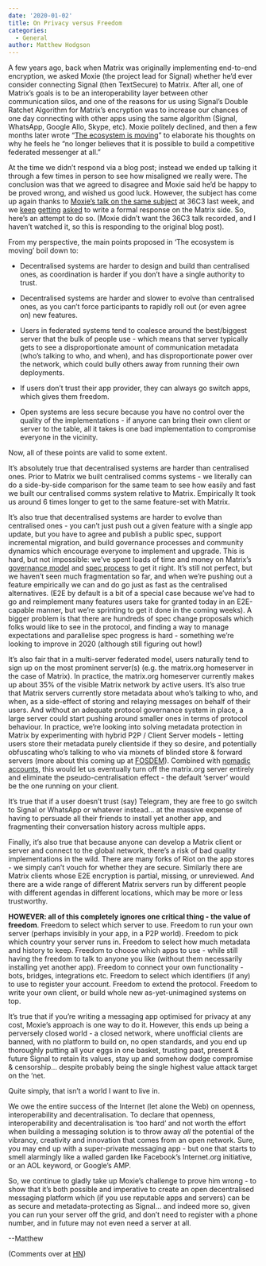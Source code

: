 ```yaml
---
date: '2020-01-02'
title: On Privacy versus Freedom
categories:
  - General
author: Matthew Hodgson
---
```


A few years ago, back when Matrix was originally implementing end-to-end encryption, we asked Moxie (the project lead for Signal) whether he’d ever consider connecting Signal (then TextSecure) to Matrix.  After all, one of Matrix’s goals is to be an interoperability layer between other communication silos, and one of the reasons for us using Signal’s Double Ratchet Algorithm for Matrix’s encryption was to increase our chances of one day connecting with other apps using the same algorithm (Signal, WhatsApp, Google Allo, Skype, etc).  Moxie politely declined, and then a few months later wrote “[The ecosystem is moving](https://signal.org/blog/the-ecosystem-is-moving/)” to elaborate his thoughts on why he feels he “no longer believes that it is possible to build a competitive federated messenger at all.”

At the time we didn’t respond via a blog post; instead we ended up talking it through a few times in person to see how misaligned we really were. The conclusion was that we agreed to disagree and Moxie said he’d be happy to be proved wrong, and wished us good luck.  However, the subject has come up again thanks to [Moxie’s talk on the same subject](https://fahrplan.events.ccc.de/congress/2019/Fahrplan/events/11086.html) at 36C3 last week, and we [keep](https://news.ycombinator.com/item?id=21933891) [getting](https://news.ycombinator.com/item?id=21935219) [asked](https://matrix.to/#/!OGEhHVWSdvArJzumhm:matrix.org/$SzdpeR_Hji5AMOkydnYzv5UN_UaGdN710ThF-lfAt9A?via=matrix.org&via=t2bot.io&via=privacytools.io) to write a formal response on the Matrix side.  So, here’s an attempt to do so.  (Moxie didn’t want the 36C3 talk recorded, and I haven’t watched it, so this is responding to the original blog post).

From my perspective, the main points proposed in ‘The ecosystem is moving’ boil down to:


*   Decentralised systems are harder to design and build than centralised ones, as coordination is harder if you don’t have a single authority to trust.

*   Decentralised systems are harder and slower to evolve than centralised ones, as you can’t force participants to rapidly roll out (or even agree on) new features.

*   Users in federated systems tend to coalesce around the best/biggest server that the bulk of people use - which means that server typically gets to see a disproportionate amount of communication metadata (who’s talking to who, and when), and has disproportionate power over the network, which could bully others away from running their own deployments.

*   If users don’t trust their app provider, they can always go switch apps, which gives them freedom.

*   Open systems are less secure because you have no control over the quality of the implementations - if anyone can bring their own client or server to the table, all it takes is one bad implementation to compromise everyone in the vicinity.

Now, all of these points are valid to some extent.

It’s absolutely true that decentralised systems are harder than centralised ones.  Prior to Matrix we built centralised comms systems - we literally can do a side-by-side comparison for the same team to see how easily and fast we built our centralised comms system relative to Matrix.  Empirically It took us around 6 times longer to get to the same feature-set with Matrix.

It’s also true that decentralised systems are harder to evolve than centralised ones - you can’t just push out a given feature with a single app update, but you have to agree and publish a public spec, support incremental migration, and build governance processes and community dynamics which encourage everyone to implement and upgrade.  This is hard, but not impossible: we’ve spent loads of time and money on Matrix’s [governance model](https://matrix.org/foundation/) and [spec process](https://matrix.org/docs/spec/proposals) to get it right.  It’s still not perfect, but we haven’t seen much fragmentation so far, and when we’re pushing out a feature empirically we can and do go just as fast as the centralised alternatives. (E2E by default is a bit of a special case because we’ve had to go and reimplement many features users take for granted today in an E2E-capable manner, but we’re sprinting to get it done in the coming weeks).  A bigger problem is that there are hundreds of spec change proposals which folks would like to see in the protocol, and finding a way to manage expectations and parallelise spec progress is hard - something we’re looking to improve in 2020 (although still figuring out how!)

It’s also fair that in a multi-server federated model, users naturally tend to sign up on the most prominent server(s) (e.g. the matrix.org homeserver in the case of Matrix).  In practice, the matrix.org homeserver currently makes up about 35% of the visible Matrix network by active users.  It’s also true that Matrix servers currently store metadata about who’s talking to who, and when, as a side-effect of storing and relaying messages on behalf of their users.  And without an adequate protocol governance system in place, a large server could start pushing around smaller ones in terms of protocol behaviour.  In practice, we’re looking into solving metadata protection in Matrix by experimenting with hybrid P2P / Client Server models - letting users store their metadata purely clientside if they so desire, and potentially obfuscating who’s talking to who via mixnets of blinded store & forward servers (more about this coming up at [FOSDEM](https://fosdem.org/2020/schedule/event/dip_p2p_matrix/)). Combined with [nomadic accounts](https://github.com/matrix-org/matrix-doc/blob/rav/proposal/remove_mxids_from_events/proposals/1228-removing-mxids-from-events.md), this would let us eventually turn off the matrix.org server entirely and eliminate the pseudo-centralisation effect - the default ‘server’ would be the one running on your client.

It’s true that if a user doesn’t trust (say) Telegram, they are free to go switch to Signal or WhatsApp or whatever instead… at the massive expense of having to persuade all their friends to install yet another app, and fragmenting their conversation history across multiple apps.

Finally, it’s also true that because anyone can develop a Matrix client or server and connect to the global network, there’s a risk of bad quality implementations in the wild.  There are many forks of Riot on the app stores - we simply can’t vouch for whether they are secure.  Similarly there are Matrix clients whose E2E encryption is partial, missing, or unreviewed.  And there are a wide range of different Matrix servers run by different people with different agendas in different locations, which may be more or less trustworthy.

**HOWEVER: all of this completely ignores one critical thing - the value of freedom**.  Freedom to select which server to use.  Freedom to run your own server (perhaps invisibly in your app, in a P2P world). Freedom to pick which country your server runs in. Freedom to select how much metadata and history to keep. Freedom to choose which apps to use - while still having the freedom to talk to anyone you like (without them necessarily installing yet another app).  Freedom to connect your own functionality - bots, bridges, integrations etc.  Freedom to select which identifiers (if any) to use to register your account.  Freedom to extend the protocol.  Freedom to write your own client, or build whole new as-yet-unimagined systems on top.

It’s true that if you’re writing a messaging app optimised for privacy at any cost, Moxie’s approach is one way to do it. However, this ends up being a perversely closed world - a closed network, where unofficial clients are banned, with no platform to build on, no open standards, and you end up thoroughly putting all your eggs in one basket, trusting past, present & future Signal to retain its values, stay up and somehow dodge compromise & censorship… despite probably being the single highest value attack target on the ‘net.

Quite simply, that isn’t a world I want to live in.

We owe the entire success of the Internet (let alone the Web) on openness, interoperability and decentralisation.  To declare that openness, interoperability and decentralisation is ‘too hard’ and not worth the effort when building a messaging solution is to throw away *all* the potential of the vibrancy, creativity and innovation that comes from an open network.  Sure, you may end up with a super-private messaging app - but one that starts to smell alarmingly like a walled garden like Facebook’s Internet.org initiative, or an AOL keyword, or Google’s AMP.  

So, we continue to gladly take up Moxie’s challenge to prove him wrong - to show that it’s both possible and imperative to create an open decentralised messaging platform which (if you use reputable apps and servers) can be as secure and metadata-protecting as Signal… and indeed more so, given you can run your server off the grid, and don’t need to register with a phone number, and in future may not even need a server at all.

--Matthew

(Comments over at [HN](https://news.ycombinator.com/item?id=21936929))